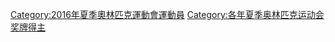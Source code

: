 {{CatPair|2012年夏季奧林匹克運動會獎牌得主|2020年夏季奧林匹克運動會獎牌得主}}
[[Category:2016年夏季奧林匹克運動會運動員|Category:2016年夏季奧林匹克運動會運動員]]
[[Category:各年夏季奥林匹克运动会奖牌得主|Category:各年夏季奥林匹克运动会奖牌得主]]